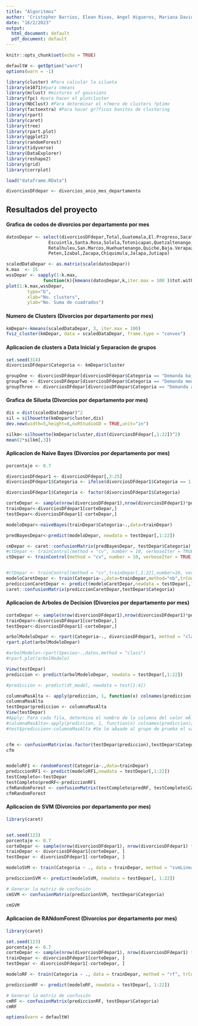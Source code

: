 ```yaml
---
title: "Algoritmos"
author: 'Cristopher Barrios, Elean Rivas, Angel Higueros, Mariana David '
date: "16/2/2023"
output:
  html_document: default
  pdf_document: default
---
```


```r
knitr::opts_chunk$set(echo = TRUE)
```

```r
defaultW <- getOption("warn")
options(warn = -1)
```

```r
library(cluster) #Para calcular la silueta
library(e1071)#para cmeans
library(mclust) #mixtures of gaussians
library(fpc) #para hacer el plotcluster
library(NbClust) #Para determinar el n?mero de clusters ?ptimo
library(factoextra) #Para hacer gr?ficos bonitos de clustering
library(rpart)
library(caret)
library(tree)
library(rpart.plot)
library(ggplot2)
library(randomForest)
library(tidyverse)
library(DataExplorer)
library(reshape2)
library(grid)
library(corrplot)
```

```r
load("dataframe.RData")
```

```r
divorciosDFdepar <- divorcios_anio_mes_departamento
```

## Resultados del proyecto



#### Grafica de codos de divorcios por departamento por mes
``` r
datosDepar <- select(divorciosDFdepar,Total,Guatemala,El.Progreso,Sacatepequez,Chimaltenango,
                Escuintla,Santa.Rosa,Solola,Totonicapan,Quetzaltenango,Suchitepequez,
                Retalhuleu,San.Marcos,Huehuetenango,Quiche,Baja.Verapaz,Alta.Verapaz,
                Peten,Izabal,Zacapa,Chiquimula,Jalapa,Jutiapa)

scaledDataDepar <- as.matrix(scale(datosDepar))
k.max  <- 15
wssDepar <- sapply(1:k.max, 
              function(k){kmeans(datosDepar,k,iter.max = 100 )$tot.withinss})
plot(1:k.max,wssDepar,
        type="b",
        xlab="No. clusters",
        ylab="No. Suma de cuadrados")
```


#### Numero de Clusters (Divorcios por departamento por mes)
``` r
kmDepar<-kmeans(scaledDataDepar, 3, iter.max = 100)
fviz_cluster(kmDepar, data = scaledDataDepar, frame.type = "convex")
```

#### Aplicacion de clusters a Data Inicial y Separacion de grupos
``` r
set.seed(314)
divorciosDFdepar$Categoria <- kmDepar$cluster

groupOne <- divorciosDFdepar[divorciosDFdepar$Categoria == "Demanda baja",]
groupTwo <- divorciosDFdepar[divorciosDFdepar$Categoria == "Demanda media",]
groupThree <- divorciosDFdepar[divorciosDFdepar$Categoria == "Demanda alta",]
```


#### Grafica de Silueta (Divorcios por departamento por mes)
``` r
dis = dist(scaledDataDepar)^2
sil = silhouette(kmDepar$cluster,dis)
dev.new(width=5,height=8,noRStudioGD = TRUE,unit="in")

silkm<-silhouette(kmDepar$cluster,dist(divorciosDFdepar[,1:22])^2)
mean(2*silkm[,3]) 

```

#### Aplicacion de Naive Bayes (Divorcios por departamento por mes)
``` r
porcentaje <- 0.7

divorciosDFdepar1 <- divorciosDFdepar[,3:25]
divorciosDFdepar1$Categoria <- ifelse(divorciosDFdepar1$Categoria == 1, "Demanda baja", ifelse(divorciosDFdepar1$Categoria == 2, "Demanda media", ifelse(divorciosDFdepar1$Categoria == 3, "Demanda alta", 0)))

divorciosDFdepar1$Categoria <- factor(divorciosDFdepar1$Categoria)                                

corteDepar <- sample(nrow(divorciosDFdepar1),nrow(divorciosDFdepar1)*porcentaje)
trainDepar<-divorciosDFdepar1[corteDepar,]
testDepar<-divorciosDFdepar1[-corteDepar,]

modeloDepar<-naiveBayes(trainDepar$Categoria~.,data=trainDepar)

predBayesDepar<-predict(modeloDepar, newdata = testDepar[,1:22])

cmDepar <- caret::confusionMatrix(predBayesDepar, testDepar$Categoria)
#ctDepar <- trainControl(method = "cv", number = 10, verboseIter = TRUE)
ctDepar <- trainControl(method = "cv", number = 10, verboseIter = TRUE)


#ctDepar <- trainControl(method = "cv",trainDepar[,1:22],number=10, verboseIter=T)
modeloCaretDepar <- train(Categoria~.,data=trainDepar,method="nb",trControl = ctDepar)
prediccionCaretDepar <- predict(modeloCaretDepar,newdata = testDepar[,1:22])
caret::confusionMatrix(prediccionCaretDepar,testDepar$Categoria)
```

#### Aplicacion de Arboles de Decision (Divorcios por departamento por mes)
```r
corteDepar <- sample(nrow(divorciosDFdepar1),nrow(divorciosDFdepar1)*porcentaje)
trainDepar<-divorciosDFdepar1[corteDepar,]
testDepar<-divorciosDFdepar1[-corteDepar,]

arbolModeloDepar <- rpart(Categoria~., divorciosDFdepar1, method = "class")
rpart.plot(arbolModeloDepar)

#arbolModelo<-rpart(Species~.,datos,method = "class")
#rpart.plot(arbolModelo)

View(testDepar)
prediccion <- predict(arbolModeloDepar, newdata = testDepar[,1:22])

#prediccion <- predict(dt_model, newdata = test[1:4])

columnaMasAlta <- apply(prediccion, 1, function(x) colnames(prediccion)[which.max(x)])
columnaMasAlta
testDepar$prediccion <- columnaMasAlta
View(testDepar)
#Apply: Para cada fila, determina el nombre de la columna del valor mÃ¡ximo entre los tres valores de una fila
#columnaMasAlta<-apply(prediccion, 1, function(x) colnames(prediccion)[which.max(x)])
#test$prediccion<-columnaMasAlta #Se le aÃ±ade al grupo de prueba el valor de la predicciÃ³n


cfm <- confusionMatrix(as.factor(testDepar$prediccion),testDepar$Categoria)
cfm


modeloRF1 <- randomForest(Categoria~.,data=trainDepar)
prediccionRF1 <- predict(modeloRF1,newdata = testDepar[,1:22])
testCompleto<-testDepar
testCompleto$predRF<-prediccionRF1
cfmRandomForest <- confusionMatrix(testCompleto$predRF, testCompleto$Categoria)
cfmRandomForest
```

#### Aplicacion de SVM (Divorcios por departamento por mes)

```r
library(caret)


set.seed(123)  
porcentaje <- 0.7
corteDepar <- sample(nrow(divorciosDFdepar1), nrow(divorciosDFdepar1) * porcentaje)
trainDepar <- divorciosDFdepar1[corteDepar, ]
testDepar <- divorciosDFdepar1[-corteDepar, ]

modeloSVM <- train(Categoria ~ ., data = trainDepar, method = "svmLinear", trControl = trainControl(method = "cv", number = 10))

prediccionSVM <- predict(modeloSVM, newdata = testDepar[, 1:22])

# Generar la matriz de confusión
cmSVM <- confusionMatrix(prediccionSVM, testDepar$Categoria)

cmSVM
```


#### Aplicacion de RANdomForest (Divorcios por departamento por mes)

```r
library(caret)

set.seed(123)  
porcentaje <- 0.7
corteDepar <- sample(nrow(divorciosDFdepar1), nrow(divorciosDFdepar1) * porcentaje)
trainDepar <- divorciosDFdepar1[corteDepar, ]
testDepar <- divorciosDFdepar1[-corteDepar, ]

modeloRF <- train(Categoria ~ ., data = trainDepar, method = "rf", trControl = trainControl(method = "cv", number = 10))

prediccionRF <- predict(modeloRF, newdata = testDepar[, 1:22])

# Generar la matriz de confusión
cmRF <- confusionMatrix(prediccionRF, testDepar$Categoria)
cmRF
```




```r
options(warn = defaultW)
```